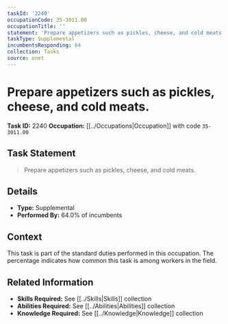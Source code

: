 ```yaml
---
taskId: '2240'
occupationCode: 35-3011.00
occupationTitle: ''
statement: 'Prepare appetizers such as pickles, cheese, and cold meats.'
taskType: Supplemental
incumbentsResponding: 64
collection: Tasks
source: onet
---
```

# Prepare appetizers such as pickles, cheese, and cold meats.

**Task ID:** 2240
**Occupation:** [[../Occupations|Occupation]] with code `35-3011.00`

## Task Statement

> Prepare appetizers such as pickles, cheese, and cold meats.

## Details

- **Type:** Supplemental
- **Performed By:** 64.0% of incumbents

## Context

This task is part of the standard duties performed in this occupation. The percentage indicates how common this task is among workers in the field.

## Related Information

- **Skills Required:** See [[../Skills|Skills]] collection
- **Abilities Required:** See [[../Abilities|Abilities]] collection
- **Knowledge Required:** See [[../Knowledge|Knowledge]] collection
